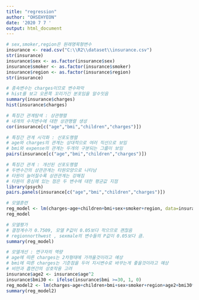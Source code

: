 ---
title: "regression"
author: "OHSEHYEON"
date: '2020 7 7 '
output: html_document
---


```{r insurance1}
# sex,smoker,region은 원래명목형변수
insurance <- read.csv("C:\\R2\\dataset\\insurance.csv")
str(insurance)
insurance$sex <- as.factor(insurance$sex)
insurance$smoker <- as.factor(insurance$smoker)
insurance$region <- as.factor(insurance$region)
str(insurance)

# 종속변수는 charges이므로 변수파악
# hist를 보고 오른쪽 꼬리가긴 분포임을 알수잇음
summary(insurance$charges)
hist(insurance$charges)
```

```{r insurance2}
# 특징간 관계탐색 : 상관행렬
# 네개의 수치변수에 대한 상관행렬 생성
cor(insurance[c("age","bmi","children","charges")])

# 특징간 관계 시각화 : 산포도행렬
# age와 charges의 관계는 상대적으로 여러 직선으로 보임
# bmi와 expense의 관계는 두개의 구분되는 그룹이 보임
pairs(insurance[c("age","bmi","children","charges")])

# 특징간 관계 : 개선된 산포도행렬
# 두변수간의 상관관계는 타원모양으로 나타남
# 타원이 늘어질수록 상관관계는 강해짐
# 타원이 중심에 있는 점은 두 변수에 대한 평균값 지점
library(psych)
pairs.panels(insurance[c("age","bmi","children","charges")])
```

```{r insurance3}
# 모델훈련
reg_model <- lm(charges~age+children+bmi+sex+smoker+region, data=insurance)
reg_model
```

```{r insurance4}
# 모델평가
# 결정계수가 0.7509, 모델 P값이 0.05보다 작으므로 괜찮음
# regionnorthwest , sexmale의 변수들의 P값이 0.05보다 큼.
summary(reg_model)
```

```{r insurance5}
# 모델개선 : 연구자의 역량
# age에 따른 charges는 2차형태에 가까울것이라고 예상
# bmi에 따른 charges는 기준점을 두어 지시변수로 바꾸는게 좋을것이라고 예상
# 비만과 흡연간의 상호작용 고려
insurance$age2 <- insurance$age^2
insurance$bmi30 <- ifelse(insurance$bmi >=30, 1, 0)
reg_model2 <- lm(charges~age+children+bmi+sex+smoker+region+age2+bmi30*smoker, data=insurance)
summary(reg_model2)
```
